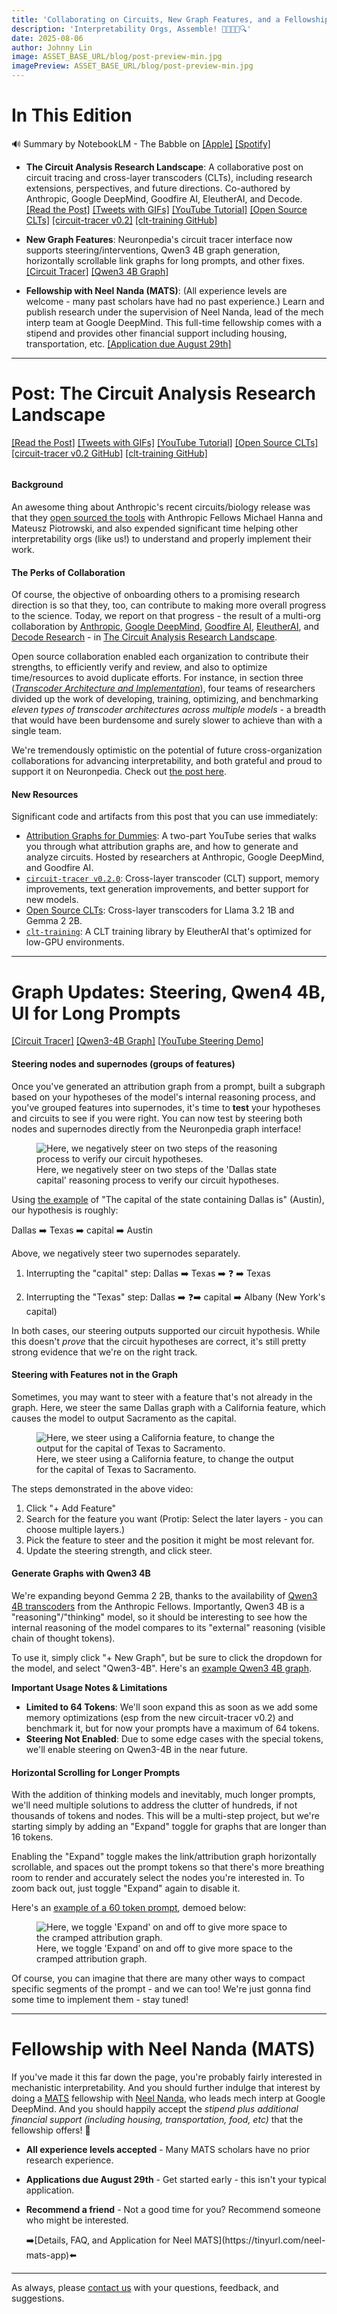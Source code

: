 ```yaml
---
title: 'Collaborating on Circuits, New Graph Features, and a Fellowship Opportunity'
description: 'Interpretability Orgs, Assemble! 📜🧠🔥🗽🔍'
date: 2025-08-06
author: Johnny Lin
image: ASSET_BASE_URL/blog/post-preview-min.jpg
imagePreview: ASSET_BASE_URL/blog/post-preview-min.jpg
---
```


# In This Edition

🔊 Summary by NotebookLM - The Babble on [[Apple]](https://podcasts.apple.com/us/podcast/the-babble-a-neuronpedia-podcast-by-notebooklm/id1809283401?i=1000720842328) [[Spotify]](https://creators.spotify.com/pod/profile/neuronpedia/episodes/Ep--4-Interpretability-Orgs--Assemble-e36gn1b)

- **The Circuit Analysis Research Landscape**: A collaborative post on circuit tracing and cross-layer transcoders (CLTs), including research extensions, perspectives, and future directions. Co-authored by Anthropic, Google DeepMind, Goodfire AI, EleutherAI, and Decode. [[Read the Post]](https://www.neuronpedia.org/graph/info) [[Tweets with GIFs]](https://x.com/neuronpedia/status/1952782534666010715) [[YouTube Tutorial]](https://www.youtube.com/playlist?list=PL05yUGfKO5wP6S5_12z7LG30LZigRYx1e) [[Open Source CLTs]](https://huggingface.co/collections/mntss/cross-layer-transcoders-688c39eaa8d5562e9c864055) [[circuit-tracer v0.2]](https://github.com/safety-research/circuit-tracer) [[clt-training GitHub]](https://github.com/EleutherAI/clt-training)

- **New Graph Features**: Neuronpedia's circuit tracer interface now supports steering/interventions, Qwen3 4B graph generation, horizontally scrollable link graphs for long prompts, and other fixes. [[Circuit Tracer]](https://www.neuronpedia.org/graph) [[Qwen3 4B Graph]](https://www.neuronpedia.org/qwen3-4b/graph?slug=qwen-name&pruningThreshold=0.73&densityThreshold=0.99)

- **Fellowship with Neel Nanda (MATS)**: (All experience levels are welcome - many past scholars have had no past experience.) Learn and publish research under the supervision of Neel Nanda, lead of the mech interp team at Google DeepMind. This full-time fellowship comes with a stipend and provides other financial support including housing, transportation, etc. [[Application due August 29th]](https://tinyurl.com/neel-mats-app)

---

# Post: The Circuit Analysis Research Landscape

[[Read the Post]](https://www.neuronpedia.org/graph/info) [[Tweets with GIFs]](https://x.com/neuronpedia/status/1952782534666010715) [[YouTube Tutorial]](https://www.youtube.com/playlist?list=PL05yUGfKO5wP6S5_12z7LG30LZigRYx1e) [[Open Source CLTs]](https://huggingface.co/collections/mntss/cross-layer-transcoders-688c39eaa8d5562e9c864055) [[circuit-tracer v0.2 GitHub]](https://github.com/safety-research/circuit-tracer) [[clt-training GitHub]](https://github.com/EleutherAI/clt-training)

<figure>
  <img src="ASSET_BASE_URL/blog/fiveorgs.jpg" alt="" />
</figure>

#### Background

An awesome thing about Anthropic's recent circuits/biology release was that they [open sourced the tools](https://www.anthropic.com/research/open-source-circuit-tracing) with Anthropic Fellows Michael Hanna and Mateusz Piotrowski, and also expended significant time helping other interpretability orgs (like us!) to understand and properly implement their work.

#### The Perks of Collaboration

Of course, the objective of onboarding others to a promising research direction is so that they, too, can contribute to making more overall progress to the science. Today, we report on that progress - the result of a multi-org collaboration by [Anthropic](https://www.anthropic.com/research#interpretability), [Google DeepMind](https://deepmindsafetyresearch.medium.com/), [Goodfire AI](https://www.goodfire.ai/), [EleutherAI](https://www.eleuther.ai/), and [Decode Research](https://www.decoderesearch.org/) - in [The Circuit Analysis Research Landscape](https://www.neuronpedia.org/graph/info).

Open source collaboration enabled each organization to contribute their strengths, to efficiently verify and review, and also to optimize time/resources to avoid duplicate efforts. For instance, in section three ([_Transcoder Architecture and Implementation_](https://www.neuronpedia.org/graph/info#section-transcoder-architecture-and-implementation)), four teams of researchers divided up the work of developing, training, optimizing, and benchmarking _eleven types of transcoder architectures across multiple models_ - a breadth that would have been burdensome and surely slower to achieve than with a single team.

We're tremendously optimistic on the potential of future cross-organization collaborations for advancing interpretability, and both grateful and proud to support it on Neuronpedia. Check out [the post here](https://www.neuronpedia.org/graph/info).

#### New Resources

Significant code and artifacts from this post that you can use immediately:

- [Attribution Graphs for Dummies](https://www.youtube.com/playlist?list=PL05yUGfKO5wP6S5_12z7LG30LZigRYx1e): A two-part YouTube series that walks you through what attribution graphs are, and how to generate and analyze circuits. Hosted by researchers at Anthropic, Google DeepMind, and Goodfire AI.
- [`circuit-tracer v0.2.0`](https://github.com/safety-research/circuit-tracer): Cross-layer transcoder (CLT) support, memory improvements, text generation improvements, and better support for new models.
- [Open Source CLTs](https://huggingface.co/collections/mntss/cross-layer-transcoders-688c39eaa8d5562e9c864055): Cross-layer transcoders for Llama 3.2 1B and Gemma 2 2B.
- [`clt-training`](https://github.com/EleutherAI/clt-training): A CLT training library by EleutherAI that's optimized for low-GPU environments.

---

# Graph Updates: Steering, Qwen4 4B, UI for Long Prompts

[[Circuit Tracer]](https://www.neuronpedia.org/graph) [[Qwen3-4B Graph]](https://www.neuronpedia.org/qwen3-4b/graph?slug=qwen-name&pruningThreshold=0.73&densityThreshold=0.99) [[YouTube Steering Demo](https://youtu.be/hdi1a9MjwDs?feature=shared&t=3717)]

#### Steering nodes and supernodes (groups of features)

Once you've generated an attribution graph from a prompt, built a subgraph based on your hypotheses of the model's internal reasoning process, and you've grouped features into supernodes, it's time to **test** your hypotheses and circuits to see if you were right. You can now test by steering both nodes and supernodes directly from the Neuronpedia graph interface!

<figure>
  <img
    src="ASSET_BASE_URL/blog/steer-graph.gif"
    alt="Here, we negatively steer on two steps of the reasoning process to verify our circuit hypotheses."
  />
  <figcaption className="text-xs text-slate-500">
    Here, we negatively steer on two steps of the 'Dallas state capital' reasoning process to verify our circuit
    hypotheses.
  </figcaption>
</figure>

Using [the example](https://www.neuronpedia.org/gemma-2-2b/graph?slug=gemma-fact-dallas-austin&pruningThreshold=0.6&densityThreshold=0.99) of "The capital of the state containing Dallas is" (Austin), our hypothesis is roughly:

Dallas ➡️ Texas ➡️ capital ➡️ Austin

Above, we negatively steer two supernodes separately.

1. Interrupting the "capital" step:
   Dallas ➡️ Texas ➡️ ❓ ➡️ Texas

2. Interrupting the "Texas" step:
   Dallas ➡️ ❓➡️ capital ➡️ Albany (New York's capital)

In both cases, our steering outputs supported our circuit hypothesis. While this doesn't _prove_ that the circuit hypotheses are correct, it's still pretty strong evidence that we're on the right track.

#### Steering with Features not in the Graph

Sometimes, you may want to steer with a feature that's not already in the graph. Here, we steer the same Dallas graph with a California feature, which causes the model to output Sacramento as the capital.

<figure>
  <img
    src="ASSET_BASE_URL/blog/graph-steer-add.gif"
    alt="Here, we steer using a California feature, to change the output for the capital of Texas to Sacramento."
  />
  <figcaption className="text-xs text-slate-500">
    Here, we steer using a California feature, to change the output for the capital of Texas to Sacramento.
  </figcaption>
</figure>

The steps demonstrated in the above video:

1. Click "+ Add Feature"
2. Search for the feature you want (Protip: Select the later layers - you can choose multiple layers.)
3. Pick the feature to steer and the position it might be most relevant for.
4. Update the steering strength, and click steer.

#### Generate Graphs with Qwen3 4B

We're expanding beyond Gemma 2 2B, thanks to the availability of [Qwen3 4B transcoders](https://huggingface.co/mwhanna/qwen3-4b-transcoders) from the Anthropic Fellows. Importantly, Qwen3 4B is a "reasoning"/"thinking" model, so it should be interesting to see how the internal reasoning of the model compares to its "external" reasoning (visible chain of thought tokens).

To use it, simply click "+ New Graph", but be sure to click the dropdown for the model, and select "Qwen3-4B". Here's an [example Qwen3 4B graph](https://www.neuronpedia.org/qwen3-4b/graph?slug=qwen-name&pruningThreshold=0.73&densityThreshold=0.99).

**Important Usage Notes & Limitations**

- **Limited to 64 Tokens**: We'll soon expand this as soon as we add some memory optimizations (esp from the new circuit-tracer v0.2) and benchmark it, but for now your prompts have a maximum of 64 tokens.
- **Steering Not Enabled**: Due to some edge cases with the special tokens, we'll enable steering on Qwen3-4B in the near future.

#### Horizontal Scrolling for Longer Prompts

With the addition of thinking models and inevitably, much longer prompts, we'll need multiple solutions to address the clutter of hundreds, if not thousands of tokens and nodes. This will be a multi-step project, but we're starting simply by adding an "Expand" toggle for graphs that are longer than 16 tokens.

Enabling the "Expand" toggle makes the link/attribution graph horizontally scrollable, and spaces out the prompt tokens so that there's more breathing room to render and accurately select the nodes you're interested in. To zoom back out, just toggle "Expand" again to disable it.

Here's an [example of a 60 token prompt](https://www.neuronpedia.org/qwen3-4b/graph?slug=addingstuff&pruningThreshold=0.69&densityThreshold=0.99), demoed below:

<figure>
  <img
    src="ASSET_BASE_URL/blog/graph-scroll.gif"
    alt="Here, we toggle 'Expand' on and off to give more space to the cramped attribution graph."
  />
  <figcaption className="text-xs text-slate-500">
    Here, we toggle 'Expand' on and off to give more space to the cramped attribution graph.
  </figcaption>
</figure>

Of course, you can imagine that there are many other ways to compact specific segments of the prompt - and we can too! We're just gonna find some time to implement them - stay tuned!

---

# Fellowship with Neel Nanda (MATS)

If you've made it this far down the page, you're probably fairly interested in mechanistic interpretability. And you should further indulge that interest by doing a [MATS](https://www.matsprogram.org) fellowship with [Neel Nanda](http://neelnanda.io), who leads mech interp at Google DeepMind. And you should happily accept the _stipend plus additional financial support (including housing, transportation, food, etc)_ that the fellowship offers! 🎉

- **All experience levels accepted** - Many MATS scholars have no prior research experience.
- **Applications due August 29th** - Get started early - this isn't your typical application.
- **Recommend a friend** - Not a good time for you? Recommend someone who might be interested.

  <div className="mt-2 text-center">
    ➡️[Details, FAQ, and Application for Neel MATS](https://tinyurl.com/neel-mats-app)⬅️
  </div>

---

As always, please [contact us](https://www.neuronpedia.org/contact) with your questions, feedback, and suggestions.
